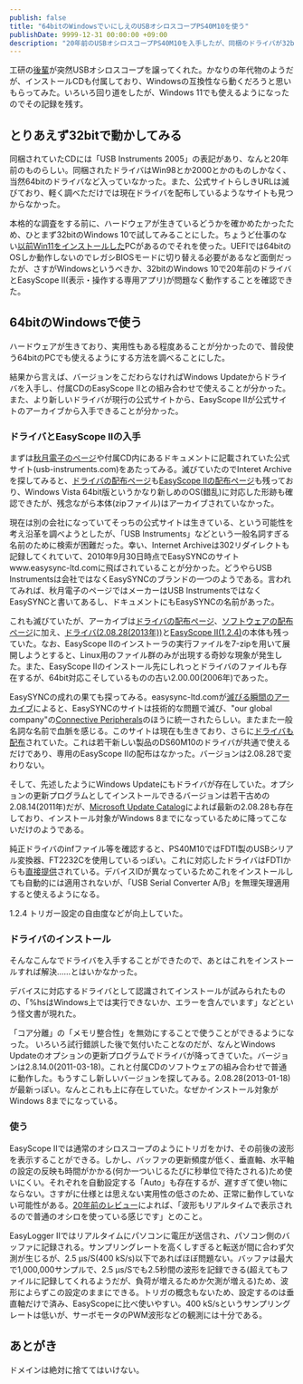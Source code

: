 ```yaml
---
publish: false
title: "64bitのWindowsでいにしえのUSBオシロスコープPS40M10を使う"
publishDate: 9999-12-31 00:00:00 +09:00
description: "20年前のUSBオシロスコープPS40M10を入手したが、同梱のドライバが32bitだったので64bit版のドライバを探す旅に出た話。"
---
```


工研の[後輩](https://kat0h.com/)が突然USBオシロスコープを譲ってくれた。かなりの年代物のようだが、インストールCDも付属しており、Windowsの互換性なら動くだろうと思いもらってみた。いろいろ回り道をしたが、Windows 11でも使えるようになったのでその記録を残す。

## とりあえず32bitで動かしてみる

同梱されていたCDには「USB Instruments 2005」の表記があり、なんと20年前のものらしい。同梱されたドライバはWin98とか2000とかのものしかなく、当然64bitのドライバなど入っていなかった。また、公式サイトらしきURLは滅びており、軽く調べただけでは現在ドライバを配布しているようなサイトも見つからなかった。

本格的な調査をする前に、ハードウェアが生きているどうかを確かめたかったため、ひとまず32bitのWindows 10で試してみることにした。ちょうど仕事のない[以前Win11をインストールした](/blog/20240011-svp132-clean-install/)PCがあるのでそれを使った。UEFIでは64bitのOSしか動作しないのでレガシBIOSモードに切り替える必要があるなど面倒だったが、さすがWindowsというべきか、32bitのWindows 10で20年前のドライバとEasyScope II(表示・操作する専用アプリ)が問題なく動作することを確認できた。

<Tweet id="1865447171103084869" />

## 64bitのWindowsで使う

ハードウェアが生きており、実用性もある程度あることが分かったので、普段使う64bitのPCでも使えるようにする方法を調べることにした。

結果から言えば、バージョンをこだわらなければWindows Updateからドライバを入手し、付属CDのEasyScope IIとの組み合わせで使えることが分かった。また、より新しいドライバが現行の公式サイトから、EasyScope IIが公式サイトのアーカイブから入手できることが分かった。

### ドライバとEasyScope IIの入手

まずは[秋月電子のページ](https://akizukidenshi.com/catalog/g/g100757/)や付属CD内にあるドキュメントに記載されていた公式サイト(usb-instruments.com)をあたってみる。滅びていたのでInteret Archiveを探してみると、[ドライバの配布ページ](https://web.archive.org/web/20090411095322/http://www.usb-instruments.com/drivers.html)も[EasyScope IIの配布ページ](https://web.archive.org/web/20100802013534/http://www.usb-instruments.com/soft_scope2_sword.html)も残っており、Windows Vista 64bit版というかなり新しめのOS(錯乱)に対応した形跡も確認できたが、残念ながら本体(zipファイル)はアーカイブされていなかった。

現在は別の会社になっていてそっちの公式サイトは生きている、という可能性を考え沿革を調べようとしたが、「USB Instruments」などという一般名詞すぎる名前のために検索が困難だった。幸い、Internet Archiveは302リダイレクトも記録してくれていて、2010年9月30日時点でEasySYNCのサイトwww.easysync-ltd.comに飛ばされていることが分かった。どうやらUSB Instrumentsは会社ではなくEasySYNCのブランドの一つのようである。言われてみれば、秋月電子のページではメーカーはUSB InstrumentsではなくEasySYNCと書いてあるし、ドキュメントにもEasySYNCの名前があった。

これも滅びていたが、アーカイブは[ドライバの配布ページ](https://web.archive.org/web/20181006045140/http://www.easysync-ltd.com/page/8/certified-drivers.html)、[ソフトウェアの配布ページ](https://web.archive.org/web/20181009091207/http://www.easysync-ltd.com/page/13/software.html)に加え、[ドライバ(2.08.28(2013年))](https://web.archive.org/web/20170304000000*/http://www.easysync-ltd.com/userfiles/editor/file/support/drivers/EasySYNC_CDM20828_Windows_Certified.zip)と[EasyScope II(1.2.4)](https://web.archive.org/web/20121105000000*/http://www.easysync-ltd.com/userfiles/editor/file/support/software/PS40M10_Setup.zip)の本体も残っていた。なお、EasyScope IIのインストーラの実行ファイルを7-zipを用いて展開しようとすると、Linux用のファイル群のみが出現する奇妙な現象が発生した。また、EasyScope IIのインストール先にしれっとドライバのファイルも存在するが、64bit対応こそしているものの古い2.00.00(2006年)であった。

EasySYNCの成れの果ても探ってみる。easysync-ltd.comが[滅びる瞬間のアーカイブ](https://web.archive.org/web/20210120200603/https://www.easysync-ltd.com/)によると、EasySYNCのサイトは技術的な問題で滅び、"our global company"の[Connective Peripherals](connectiveperipherals.com)のほうに統一されたらしい。またまた一般名詞な名前で血脈を感じる。このサイトは現在も生きており、さらに[ドライバも配布](https://connectiveperipherals.com/pages/drivers)されていた。これは若干新しい製品のDS60M10のドライバが共通で使えるだけであり、専用のEasyScope IIの配布はなかった。バージョンは2.08.28で変わりない。

そして、先述したようにWindows Updateにもドライバが存在していた。オプションの更新プログラムとしてインストールできるバージョンは若干古めの2.08.14(2011年)だが、[Microsoft Update Catalog](https://catalog.update.microsoft.com/Search.aspx?q=ps40m10%202013)によれば最新の2.08.28も存在しており、インストール対象がWindows 8までになっているために降ってこないだけのようである。

純正ドライバのinfファイル等を確認すると、PS40M10ではFDTI製のUSBシリアル変換器、FT2232Cを使用しているっぽい。これに対応したドライバはFDTIからも[直接提供](https://ftdichip.com/drivers/d2xx-drivers/)されている。デバイスIDが異なっているためこれをインストールしても自動的には適用されないが、「USB Serial Converter A/B」を無理矢理適用すると使えるようになる。

1.2.4 トリガー設定の自由度などが向上していた。

### ドライバのインストール

そんなこんなでドライバを入手することができたので、あとはこれをインストールすれば解決……とはいかなかった。

<Tweet id="1865734258234655075" />

デバイスに対応するドライバとして認識されてインストールが試みられたものの、「%hsはWindows上では実行できないか、エラーを含んでいます」などという怪文書が現れた。

「コア分離」の「メモリ整合性」を無効にすることで使うことができるようになった。
いろいろ試行錯誤した後で気付いたことなのだが、なんとWindows Updateのオプションの更新プログラムでドライバが降ってきていた。バージョンは2.8.14.0(2011-03-18)。これと付属CDのソフトウェアの組み合わせで普通に動作した。もうすこし新しいバージョンを探してみる。2.08.28(2013-01-18)が最新っぽい。なんとこれも上に存在していた。なぜかインストール対象がWindows 8までになっている。

### 使う

EasyScope IIでは通常のオシロスコープのようにトリガをかけ、その前後の波形を表示することができる。しかし、バッファの更新頻度が低く、垂直軸、水平軸の設定の反映も時間がかかる(何か一ついじるたびに秒単位で待たされる)ため使いにくい。それぞれを自動設定する「Auto」も存在するが、遅すぎて使い物にならない。さすがに仕様とは思えない実用性の低さのため、正常に動作していない可能性がある。[20年前のレビュー](https://nis-lab.moo.jp/mcalcHome/otherDoc/SwordFish/index.html)によれば、「波形もリアルタイムで表示されるので普通のオシロを使っている感じです」とのこと。

EasyLogger IIではリアルタイムにパソコンに電圧が送信され、パソコン側のバッファに記録される。サンプリングレートを高くしすぎると転送が間に合わず欠測が生じるが、2.5 μs/S(400 kS/s)以下であればほぼ問題ない。バッファは最大で1,000,000サンプルで、2.5 μs/Sでも2.5秒間の波形を記録できる(超えてもファイルに記録してくれるようだが、負荷が増えるためか欠測が増える)ため、波形によらずこの設定のままにできる。トリガの概念もないため、設定するのは垂直軸だけで済み、EasyScopeに比べ使いやすい。400 kS/sというサンプリングレートは低いが、サーボモータのPWM波形などの観測には十分である。

<Tweet id="1892554171045359623"  hideThread />

## あとがき

ドメインは絶対に捨ててはいけない。
